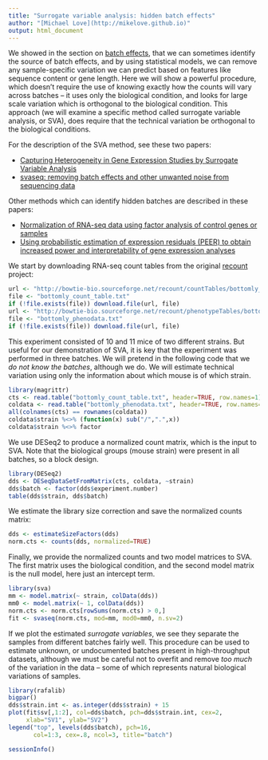 ```yaml
---
title: "Surrogate variable analysis: hidden batch effects"
author: "[Michael Love](http://mikelove.github.io)"
output: html_document
---
```


We showed in the section on [batch effects](batch.html), that we can
sometimes identify the source of batch effects, and by using
statistical models, we can remove any sample-specific variation we can
predict based on features like sequence content or gene length. Here
we will show a powerful procedure, which doesn't require the use of
knowing exactly how the counts will vary across batches -- it uses
only the biological condition, and looks for large scale variation
which is orthogonal to the biological condition. This approach (we
will examine a specific method called surrogate variable analysis, or
SVA), does require that the technical variation be orthogonal to the
biological conditions.

For the description of the SVA method, see these two papers:

* [Capturing Heterogeneity in Gene Expression Studies by Surrogate Variable Analysis](https://www.ncbi.nlm.nih.gov/pmc/articles/PMC1994707/)
* [svaseq: removing batch effects and other unwanted noise from sequencing data](https://www.ncbi.nlm.nih.gov/pmc/articles/PMC4245966/)

Other methods which can identify hidden batches are described in these papers:

* [Normalization of RNA-seq data using factor analysis of control genes or samples](https://www.ncbi.nlm.nih.gov/pmc/articles/PMC4404308/)
* [Using probabilistic estimation of expression residuals (PEER) to obtain increased power and interpretability of gene expression analyses](https://www.ncbi.nlm.nih.gov/pmc/articles/PMC3398141/)

We start by downloading RNA-seq count tables from the original 
[recount](http://bowtie-bio.sourceforge.net/recount/)
project:

```r
url <- "http://bowtie-bio.sourceforge.net/recount/countTables/bottomly_count_table.txt"
file <- "bottomly_count_table.txt"
if (!file.exists(file)) download.file(url, file)
url <- "http://bowtie-bio.sourceforge.net/recount/phenotypeTables/bottomly_phenodata.txt"
file <- "bottomly_phenodata.txt"
if (!file.exists(file)) download.file(url, file)
```

This experiment consisted of 10 and 11 mice of two different
strains. But useful for our demonstration of SVA, it is key that the
experiment was performed in three batches. We will pretend in the
following code that we *do not know the batches*, although we do. We
will estimate technical variation using only the information about
which mouse is of which strain.

```r
library(magrittr)
cts <- read.table("bottomly_count_table.txt", header=TRUE, row.names=1)
coldata <- read.table("bottomly_phenodata.txt", header=TRUE, row.names=1)
all(colnames(cts) == rownames(coldata))
coldata$strain %<>% (function(x) sub("/",".",x))
coldata$strain %<>% factor
```

We use DESeq2 to produce a normalized count matrix, which is the input
to SVA. Note that the biological groups (mouse strain) were present
in all batches, so a block design. 

```r
library(DESeq2)
dds <- DESeqDataSetFromMatrix(cts, coldata, ~strain)
dds$batch <- factor(dds$experiment.number)
table(dds$strain, dds$batch)
```

We estimate the library size correction and save the normalized counts
matrix: 

```r
dds <- estimateSizeFactors(dds)
norm.cts <- counts(dds, normalized=TRUE)
```

Finally, we provide the normalized counts and two model matrices to
SVA. The first matrix uses the biological condition, and the second
model matrix is the null model, here just an intercept term.

```r
library(sva)
mm <- model.matrix(~ strain, colData(dds))
mm0 <- model.matrix(~ 1, colData(dds))
norm.cts <- norm.cts[rowSums(norm.cts) > 0,]
fit <- svaseq(norm.cts, mod=mm, mod0=mm0, n.sv=2)
```

If we plot the estimated *surrogate variables*, we see they separate
the samples from different batches fairly well. This procedure can be
used to estimate unknown, or undocumented batches present in
high-throughput datasets, although we must be careful not to overfit
and remove *too much* of the variation in the data -- some of which
represents natural biological variations of samples.

```r
library(rafalib)
bigpar()
dds$strain.int <- as.integer(dds$strain) + 15
plot(fit$sv[,1:2], col=dds$batch, pch=dds$strain.int, cex=2,
     xlab="SV1", ylab="SV2")
legend("top", levels(dds$batch), pch=16,
       col=1:3, cex=.8, ncol=3, title="batch")
```

```r
sessionInfo()
```
